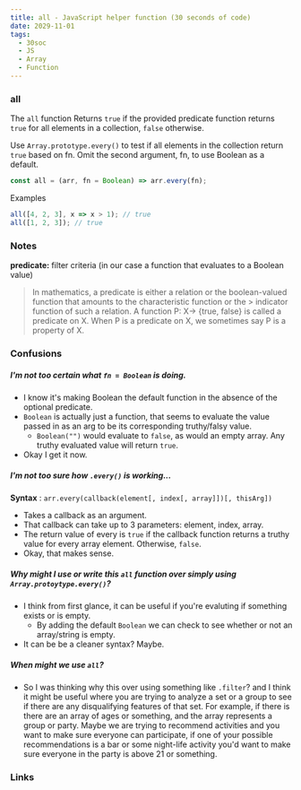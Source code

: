 ```yaml
---
title: all - JavaScript helper function (30 seconds of code)
date: 2029-11-01
tags:
  - 30soc
  - JS
  - Array
  - Function
---
```


### all

The `all` function Returns `true` if the provided predicate function returns `true` for all elements in a collection, `false` otherwise.

Use `Array.prototype.every()` to test if all elements in the collection return `true` based on fn. Omit the second argument, fn, to use Boolean as a default.

```js
const all = (arr, fn = Boolean) => arr.every(fn);
```

Examples
```js
all([4, 2, 3], x => x > 1); // true
all([1, 2, 3]); // true
```

### Notes
**predicate:** filter criteria (in our case a function that evaluates to a Boolean value)
> In mathematics, a predicate is either a relation or the boolean-valued function that amounts to the characteristic function or the > indicator function of such a relation.
> A function P: X→ {true, false} is called a predicate on X. When P is a predicate on X, we sometimes say P is a property of X.

### Confusions
##### I'm not too certain what `fn = Boolean` is doing.
- I know it's making Boolean the default function in the absence of the optional predicate.
- `Boolean` is actually just a function, that seems to evaluate the value passed in as an arg to be its corresponding truthy/falsy value.
    - `Boolean("")` would evaluate to `false`, as would an empty array. Any truthy evaluated value will return `true`.
- Okay I get it now.
##### I'm not too sure how `.every()` is working...
**Syntax** : `arr.every(callback(element[, index[, array]])[, thisArg])`
- Takes a callback as an argument. 
- That callback can take up to 3 parameters: element, index, array.
- The return value of every is `true` if the callback function returns a truthy value for every array element. Otherwise, `false`.
- Okay, that makes sense.

##### Why might I use or write this `all` function over simply using `Array.protoytype.every()`?
- I think from first glance, it can be useful if you're evaluting if something exists or is empty.
    - By adding the default `Boolean` we can check to see whether or not an array/string is empty.
- It can be be a cleaner syntax? Maybe.

##### When might we use `all`?
- So I was thinking why this over using something like `.filter`? and I think it might be useful where you are trying to analyze a set or a group to see if there are any disqualifying features of that set. For example, if there is there are an array of ages or something, and the array represents a group or party. Maybe we are trying to recommend activities and you want to make sure everyone can participate, if one of your possible recommendations is a bar or some night-life activity you'd want to make sure everyone in the party is above 21 or something.

### Links
